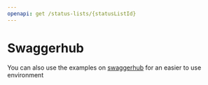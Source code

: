 ```yaml
---
openapi: get /status-lists/{statusListId}
---
```


# Swaggerhub
You can also use the examples on [swaggerhub](https://app.swaggerhub.com/apis/SphereonInt/Status-List/0.1.0#/StatusHosting/get-status-list) for an easier to use environment